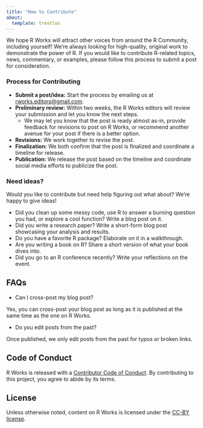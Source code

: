 ```yaml
---
title: "How to Contribute"
about:
  template: trestles
---
```


We hope R Works will attract other voices from around the R Community, including yourself! We're always looking for high-quality, original work to demonstrate the power of R. If you would like to contribute R-related topics, news, commentary, or examples, please follow this process to submit a post for consideration.

### Process for Contributing

* **Submit a post/idea:** Start the process by emailing us at [rworks.editors@gmail.com](mailto:rworks.editors@gmail.com).
* **Preliminary review:** Within two weeks, the R Works editors will review your submission and let you know the next steps.
  * We may let you know that the post is ready almost as-in, provide feedback for revisions to post on R Works, or recommend another avenue for your post if there is a better option.
* **Revisions:** We work together to revise the post.
* **Finalization:** We both confirm that the post is finalized and coordinate a timeline for release.
* **Publication:** We release the post based on the timeline and coordinate social media efforts to publicize the post.

### Need ideas?

Would you like to contribute but need help figuring out what about? We’re happy to give ideas!

* Did you clean up some messy code, use R to answer a burning question you had, or explore a cool function? Write a blog post on it.
* Did you write a research paper? Write a short-form blog post showcasing your analysis and results.
* Do you have a favorite R package? Elaborate on it in a walkthrough.
* Are you writing a book on R? Share a short version of what your book dives into.
* Did you go to an R conference recently? Write your reflections on the event.

## FAQs

* Can I cross-post my blog post?

Yes, you can cross-post your blog post as long as it is published at the same time as the one on R Works.

* Do you edit posts from the past?

Once published, we only edit posts from the past for typos or broken links.

## Code of Conduct

R Works is released with a [Contributor Code of Conduct](https://contributor-covenant.org/version/2/0/CODE_OF_CONDUCT.html). By contributing to this project, you agree to abide by its terms.

## License

Unless otherwise noted, content on R Works is licensed under the [CC-BY license](https://creativecommons.org/licenses/by/4.0/).
